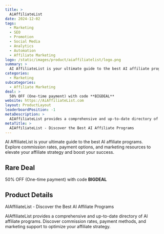 ```yaml
---
title: >
  AiAffiliateList
date: 2024-12-02
tags:
  - Marketing
  - SEO
  - Promotion
  - Social Media
  - Analytics
  - Automation
  - Affiliate Marketing
logo: /static/images/product/aiaffiliatelist/logo.png
summary: >
  AI AffiliateList is your ultimate guide to the best AI affiliate programs. Explore commission rates, payment options, and marketing resources to elevate your affiliate strategy and boost your success.
categories:
  - Marketing
subcategories:
  - Affiliate Marketing
deal: >
  50% OFF (One-time payment) with code **BIGDEAL**
website: https://AiAffiliateList.com
layout: ProductLayout
leaderboardPosition: -1
metaDescription: >
  AIAffiliateList provides a comprehensive and up-to-date directory of AI affiliate programs. Discover commission rates, payment methods, and marketing support to optimize your affiliate strategy.
metaTitle: >
  AIAffiliateList - Discover the Best AI Affiliate Programs
---
```

AI AffiliateList is your ultimate guide to the best AI affiliate programs. Explore commission rates, payment options, and marketing resources to elevate your affiliate strategy and boost your success.

## Rare Deal

50% OFF (One-time payment) with code **BIGDEAL**

## Product Details

AIAffiliateList - Discover the Best AI Affiliate Programs

AIAffiliateList provides a comprehensive and up-to-date directory of AI affiliate programs. Discover commission rates, payment methods, and marketing support to optimize your affiliate strategy.
